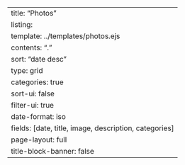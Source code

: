 ---
title: "Photos"
listing:
  template: ../templates/photos.ejs
  contents: "."
  sort: "date desc"
  type: grid
  categories: true
  sort-ui: false
  filter-ui: true
  date-format: iso
  fields: [date, title, image, description, categories]
page-layout: full
title-block-banner: false
---
